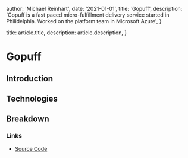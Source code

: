 
  author: 'Michael Reinhart',
  date: '2021-01-01',
  title: 'Gopuff',
  description:
    'Gopuff is a fast paced micro-fulfillment delivery service started in Philidelphia. Worked on the platform team in Microsoft Azure',
}

  title: article.title,
  description: article.description,
}




# Gopuff

## Introduction

## Technologies

## Breakdown

### Links

- <a href="https://gopuff.com"> Source Code </a>




